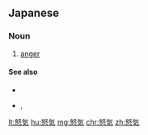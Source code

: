 {{also|怒气|怒氣}}
==Japanese==
{{ja-kanjitab|ど|き|yomi=on}}

===Noun===
{{ja-noun|どき}}

# [[anger]]

====See also====
* {{ja-r|怒り|いかり}}
* {{ja-r|忿怒|ふんど}}, {{ja-r|忿怒|ふんぬ}}

[[lt:怒気]]
[[hu:怒気]]
[[mg:怒気]]
[[chr:怒気]]
[[zh:怒気]]